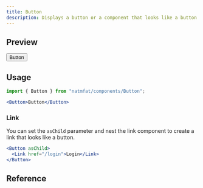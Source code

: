 ```yaml
---
title: Button
description: Displays a button or a component that looks like a button.
---
```



## Preview

<Preview>
  <Button>Button</Button>
</Preview>

## Usage

```jsx
import { Button } from "natmfat/components/Button";
```

```jsx
<Button>Button</Button>
```

### Link

You can set the `asChild` parameter and nest the link component to create a link that looks like a button.

```jsx
<Button asChild>
  <Link href="/login">Login</Link>
</Button>
```

## Reference


<Reference>
  <ReferenceItem
    prop="variant"
    type='"fill" | "noFill" | "outline"'
    description="What colorway (or interactive, if color is not provided) variant to use"
    defaultValue='"fill"'
  />
  <ReferenceItem
    prop="size"
    type="IconSize"
    description="Size of the icon (also determines height of the button)"
    defaultValue="tokens.space16"
  />
  <ReferenceItem
    prop="color"
    type="Color"
    description="Communicate purpose w/ color"
  />
  <ReferenceItem
    prop="loading"
    type="boolean"
    description="Adds loading styles to button"
    defaultValue="false"
  />
  <ReferenceItem
    prop="asChild"
    type="boolean"
    description="Render this component as its child instead"
    defaultValue="false"
  />
</Reference>
